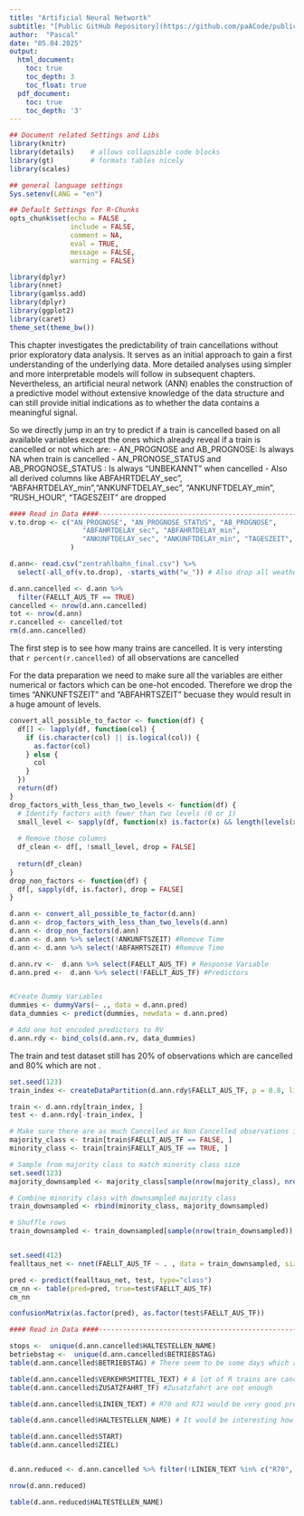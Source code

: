 ```yaml
---
title: "Artificial Neural Networtk"
subtitle: "[Public GitHub Repository](https://github.com/paACode/publictransport_winterbottlenecks_palest)"
author:  "Pascal"
date: "05.04.2025"
output:
  html_document:
    toc: true
    toc_depth: 3
    toc_float: true
  pdf_document:
    toc: true
    toc_depth: '3'
---
```


```r
## Document related Settings and Libs
library(knitr) 
library(details)    # allows collapsible code blocks
library(gt)         # formats tables nicely
library(scales)   

## general language settings
Sys.setenv(LANG = "en")

## Default Settings for R-Chunks
opts_chunk$set(echo = FALSE ,
               include = FALSE,
               comment = NA,
               eval = TRUE,
               message = FALSE,
               warning = FALSE)
```

```r

library(dplyr)
library(nnet)
library(gamlss.add)
library(dplyr)
library(ggplot2)
library(caret)
theme_set(theme_bw())

```

This chapter investigates the predictability of train cancellations without prior exploratory data analysis. It serves as an initial approach to gain a first understanding of the underlying data. More detailed analyses using simpler and more interpretable models will follow in subsequent chapters. Nevertheless, an artificial neural network (ANN) enables the construction of a predictive model without extensive knowledge of the data structure and can still provide initial indications as to whether the data contains a meaningful signal.

So we directly jump in an try to predict if a train is cancelled based on all available variables except the ones which already reveal if a train is cancelled or not which are:
- AN_PROGNOSE and AB_PROGNOSE: Is always NA when train is cancelled
- AN_PRONOSE_STATUS and AB_PROGNOSE_STATUS : Is always "UNBEKANNT" when cancelled
- Also all derived columns like ABFAHRTDELAY_sec", "ABFAHRTDELAY_min","ANKUNFTDELAY_sec", "ANKUNFTDELAY_min", "RUSH_HOUR", "TAGESZEIT" are dropped


```r
#### Read in Data ####----------------------------------------------------------
v.to.drop <- c("AN_PROGNOSE", "AN_PROGNOSE_STATUS", "AB_PROGNOSE",
                  "ABFAHRTDELAY_sec", "ABFAHRTDELAY_min",
                  "ANKUNFTDELAY_sec", "ANKUNFTDELAY_min", "TAGESZEIT", "RUSH_HOUR"
               )

d.ann<- read.csv("zentrahlbahn_final.csv") %>% 
  select(-all_of(v.to.drop), -starts_with("w_")) # Also drop all weather data


```

```r
d.ann.cancelled <- d.ann %>% 
  filter(FAELLT_AUS_TF == TRUE)
cancelled <- nrow(d.ann.cancelled)
tot <- nrow(d.ann)
r.cancelled <- cancelled/tot
rm(d.ann.cancelled)
```


The first step is to see how many trains are cancelled.  It is very intersting that `r percent(r.cancelled)` of all observations are cancelled

For the data preparation we need to make sure all the variables are either numerical or factors which can be one-hot encoded. Therefore we drop the times
"ANKUNFTSZEIT" and "ABFAHRTSZEIT" becuase they would result in a huge amount of levels.


```r
convert_all_possible_to_factor <- function(df) {
  df[] <- lapply(df, function(col) {
    if (is.character(col) || is.logical(col)) {
      as.factor(col)
    } else {
      col
    }
  })
  return(df)
}
drop_factors_with_less_than_two_levels <- function(df) {
  # Identify factors with fewer than two levels (0 or 1)
  small_level <- sapply(df, function(x) is.factor(x) && length(levels(x)) < 2)
  
  # Remove those columns
  df_clean <- df[, !small_level, drop = FALSE]
  
  return(df_clean)
}
drop_non_factors <- function(df) {
  df[, sapply(df, is.factor), drop = FALSE]
}

d.ann <- convert_all_possible_to_factor(d.ann)
d.ann <- drop_factors_with_less_than_two_levels(d.ann)
d.ann <- drop_non_factors(d.ann) 
d.ann <- d.ann %>% select(!ANKUNFTSZEIT) #Remove Time 
d.ann <- d.ann %>% select(!ABFAHRTSZEIT) #Remove Time 

d.ann.rv <-  d.ann %>% select(FAELLT_AUS_TF) # Response Variable
d.ann.pred <-  d.ann %>% select(!FAELLT_AUS_TF) #Predictors


#Create Dummy Variables 
dummies <- dummyVars(~ ., data = d.ann.pred)
data_dummies <- predict(dummies, newdata = d.ann.pred)

# Add one hot encoded predictors to RV
d.ann.rdy <- bind_cols(d.ann.rv, data_dummies)

```

The train and test dataset still has 20% of observations which are cancelled and 80% which are not . 
```r
set.seed(123)
train_index <- createDataPartition(d.ann.rdy$FAELLT_AUS_TF, p = 0.8, list = FALSE)

train <- d.ann.rdy[train_index, ]
test <- d.ann.rdy[-train_index, ]

# Make sure there are as much Cancelled as Non Cancelled observations in Train Data
majority_class <- train[train$FAELLT_AUS_TF == FALSE, ]
minority_class <- train[train$FAELLT_AUS_TF == TRUE, ]

# Sample from majority class to match minority class size
set.seed(123)
majority_downsampled <- majority_class[sample(nrow(majority_class), nrow(minority_class)), ]

# Combine minority class with downsampled majority class
train_downsampled <- rbind(minority_class, majority_downsampled)

# Shuffle rows 
train_downsampled <- train_downsampled[sample(nrow(train_downsampled)), ]



```


```r


set.seed(412)
fealltaus_net <- nnet(FAELLT_AUS_TF ~ . , data = train_downsampled, size=10, maxit=500, range=0.1, decay=1e-4, MaxNWts = 10000)

```




```r
pred <- predict(fealltaus_net, test, type="class")
cm_nn <- table(pred=pred, true=test$FAELLT_AUS_TF)
cm_nn

confusionMatrix(as.factor(pred), as.factor(test$FAELLT_AUS_TF))

```




























```r
#### Read in Data ####----------------------------------------------------------

stops <-  unique(d.ann.cancelled$HALTESTELLEN_NAME)
betriebstag <-  unique(d.ann.cancelled$BETRIEBSTAG)
table(d.ann.cancelled$BETRIEBSTAG) # There seem to be some days which are more prone to delay, from 25 on food again --> 

table(d.ann.cancelled$VERKEHRSMITTEL_TEXT) # A lot of R trains are cancelled
table(d.ann.cancelled$ZUSATZFAHRT_TF) #Zusatzfahrt are not enough

table(d.ann.cancelled$LINIEN_TEXT) # R70 and R71 would be very good predictors

table(d.ann.cancelled$HALTESTELLEN_NAME) # It would be interesting how good it performs after we remove data from Brienz and stuff

table(d.ann.cancelled$START)
table(d.ann.cancelled$ZIEL)


d.ann.reduced <- d.ann.cancelled %>% filter(!LINIEN_TEXT %in% c("R70", "R71"))

nrow(d.ann.reduced)

table(d.ann.reduced$HALTESTELLEN_NAME)



```

